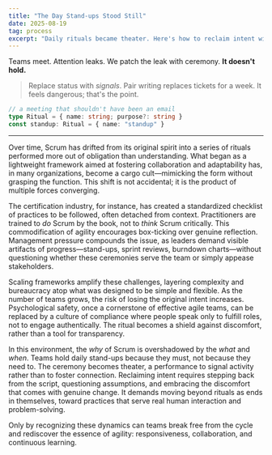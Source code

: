 ```yaml
---
title: "The Day Stand‑ups Stood Still"
date: 2025-08-19
tag: process
excerpt: "Daily rituals became theater. Here's how to reclaim intent without the script."
---
```


Teams meet. Attention leaks. We patch the leak with ceremony. **It doesn't hold.**

> Replace status with *signals*. Pair writing replaces tickets for a week. It feels dangerous; that's the point.

```ts
// a meeting that shouldn't have been an email
type Ritual = { name: string; purpose?: string }
const standup: Ritual = { name: "standup" }
```

---

Over time, Scrum has drifted from its original spirit into a series of rituals performed more out of obligation than understanding. What began as a lightweight framework aimed at fostering collaboration and adaptability has, in many organizations, become a cargo cult—mimicking the form without grasping the function. This shift is not accidental; it is the product of multiple forces converging.

The certification industry, for instance, has created a standardized checklist of practices to be followed, often detached from context. Practitioners are trained to *do* Scrum by the book, not to *think* Scrum critically. This commodification of agility encourages box-ticking over genuine reflection. Management pressure compounds the issue, as leaders demand visible artifacts of progress—stand-ups, sprint reviews, burndown charts—without questioning whether these ceremonies serve the team or simply appease stakeholders.

Scaling frameworks amplify these challenges, layering complexity and bureaucracy atop what was designed to be simple and flexible. As the number of teams grows, the risk of losing the original intent increases. Psychological safety, once a cornerstone of effective agile teams, can be replaced by a culture of compliance where people speak only to fulfill roles, not to engage authentically. The ritual becomes a shield against discomfort, rather than a tool for transparency.

In this environment, the *why* of Scrum is overshadowed by the *what* and *when*. Teams hold daily stand-ups because they must, not because they need to. The ceremony becomes theater, a performance to signal activity rather than to foster connection. Reclaiming intent requires stepping back from the script, questioning assumptions, and embracing the discomfort that comes with genuine change. It demands moving beyond rituals as ends in themselves, toward practices that serve real human interaction and problem-solving.

Only by recognizing these dynamics can teams break free from the cycle and rediscover the essence of agility: responsiveness, collaboration, and continuous learning.
